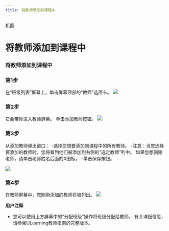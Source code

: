 ```yaml
--- 
title: 将教师添加到课程中
--- 
```



机翻
# 将教师添加到课程中

### 将教师添加到课程中

### 第1步 
 在“班级列表”屏幕上，单击屏幕顶部的“教师”选项卡。 
![](/img/ulearning/teacher/class09.png) 
 
 ### 第2步 
 它会带你进入教师屏幕。 单击添加教师按钮。 
![](/img/ulearning/teacher/class10.png)
 
 ### 第3步 
 从添加教师弹出窗口： 
 -选择您想要添加到课程中的所有教师。 
 -注意：当您选择要添加的教师时，您将看到他们被添加到右侧的“选定教师”列中。 如果您想删除老师，请单击老师姓名后面的X图标。 
 -单击保存按钮。 
 
![](/img/ulearning/teacher/class11.png)
 
 ### 第4步 
 在教师屏幕中，您刚刚添加的教师将被列出。 
![](/img/ulearning/teacher/class12.png)
 
 **用户注释** 
 - 您可以使用上方屏幕中的“分配班级”操作将班级分配给教师。 有关详细信息，请参阅ULearning教师指南的完整版本。
